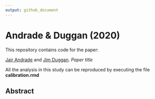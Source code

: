 ```yaml
---
output: github_document
---
```


# Andrade & Duggan (2020)

This repository contains code for the paper:

[Jair Andrade](https://www.linkedin.com/in/jandraor/) and 
[Jim Duggan](https://ie.linkedin.com/in/jduggan). _Paper title_

All the analysis in this study can be reproduced by executing the file
**calibration.rmd**

## Abstract




